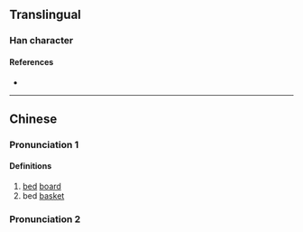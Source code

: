 {{character info}}
==Translingual==

===Han character===
{{Han char|rn=91|rad=片|as=09|sn=13|four=23027|canj=LLHSB,LLISB,LNHSB,LNISB,XLLHS,XLLIS,XLNHS,XLNIS|ids=⿰片扁}}

====References====
* {{Han ref|kx=0694.020|dkj=19870|dj=1107.120|hdz=32019.030|uh=7251|ud=29265}}

----

==Chinese==
{{zh-forms}}

===Pronunciation 1===
{{zh-pron
|m=biān
|c=bin1
|mc=y
|oc=y
|ma=
|cat=n
}}

====Definitions====
{{zh-hanzi}}

# [[bed]] [[board]]
# bed [[basket]]

===Pronunciation 2===
{{zh-see|綿|a}}